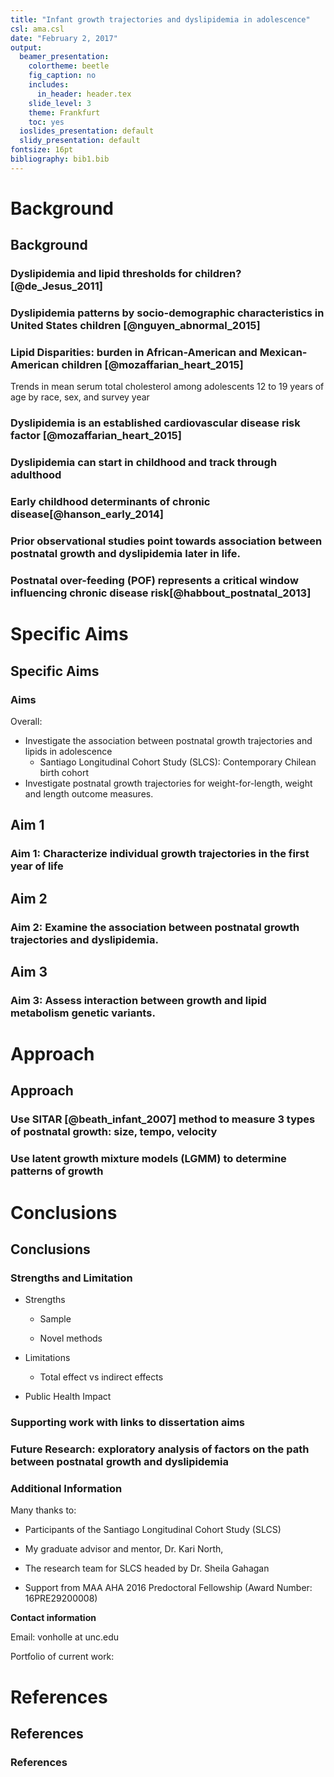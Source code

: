```yaml
---
title: "Infant growth trajectories and dyslipidemia in adolescence"
csl: ama.csl
date: "February 2, 2017"
output:
  beamer_presentation:
    colortheme: beetle
    fig_caption: no
    includes:
      in_header: header.tex
    slide_level: 3
    theme: Frankfurt
    toc: yes
  ioslides_presentation: default
  slidy_presentation: default
fontsize: 16pt
bibliography: bib1.bib
---
```


<!-- General notes:
1) Cannot have any characters in the notes section that are not allowed in Latex without special treatment like underscores, forward slashes and colons.
-->

# Background
## Background

### Dyslipidemia and lipid thresholds for children? [@de_Jesus_2011]

\centering
\includegraphics[scale=0.17]{figures/expert-2011-table9-1.png}

### Dyslipidemia patterns by socio-demographic characteristics in United States children [@nguyen_abnormal_2015]

\centering
\includegraphics[scale=0.12]{figures/Nguyen-2015-fig4.png}


### Lipid Disparities: burden in African-American and Mexican-American children [@mozaffarian_heart_2015]

Trends in mean serum total cholesterol among adolescents 12 to 19 years of age by race, sex, and survey year


\centering

\includegraphics[scale=0.95]{figures/F28-large.jpg}


\note{Trends in mean serum total cholesterol among adolescents 12 to 19 years of age by race, sex, and survey year (National Health and Nutrition Examination Survey: 1988–1994, 1999–2006, and 2007–2012).

- Values are in mg/dL. 

- Mex. Am. indicates Mexican American; and NH, non-Hispanic. 

- Source: National Center for Health Statistics and National Heart, Lung, and Blood Institute}

### Dyslipidemia is an established cardiovascular disease risk factor [@mozaffarian_heart_2015]

\centering
\includegraphics[scale=0.14]{figures/mozz-2008-fig1.png}

\note{It is clear that dyslipidemia is an established risk factor for CVD.

Dyslipidemia is an established risk factor for cardiovascular disease}



### Dyslipidemia can start in childhood and track through adulthood

\centering
\includegraphics[scale=0.13]{figures/Nuotio-2015-fig1.png}

\note{Once you have dyslipidemia it is more likely than not that you will continue to have dsylipidemia once you are an adult.

- To provide more concrete numbers here: A Finnish study with 27 years of tracking (juhola tracking 2011) indiciates that if you have high TC at age 18 the probability of having it as an adult is 63 percent for females and 84 percent for males.}

### Early childhood determinants of chronic disease[@hanson_early_2014] 

\centering
\includegraphics[scale=0.95]{figures/hanson-fig1-small.png}

\note{This figure drives home the importance of intervention at an early age.

This framework is nested in Developmental Origins of Health and Disease concept (DOoHAD)

This figure also underlines the value in studying this period. Intervention, if possible, can have better returns in health promotion as well as being easier to implement than at later ages.

* Researchers have noted a wide range of chronic diseases linked to early life determinants.

    - Birthweight started as one widely noted early life determinant.
    
    - This hypothesis started with Barker and is also known as Developmental Origins of Health and Disease (DOoHAD)

    - Hypotheses have evolved and now include weight change over time in infancy: growth trajectories.
}

### Prior observational studies point towards association between postnatal growth and dyslipidemia later in life.

\vspace*{-1cm}

<!--used http://www.tablesgenerator.com/latex_tables# to make table from ~/Dropbox/unc.grad.school/presentations/presentations-2017/AHA-feb-2017/table-studies.xlsx-->

\begin{table}[H]
\centering
\resizebox{\textwidth}{!}{%
\begin{tabular}{@{}Z{2cm}C{1cm}C{0.5cm}C{0.5cm}C{0.5cm}C{0.5cm}C{1.5cm}C{1.5cm}C{1.5cm}@{}}
\toprule
Author     & Year & \multicolumn{4}{C{3cm}}{Association with postnatal growth:} & 2+ obs in change measure & European? & Age at outcome measure (years) \\ 
\cmidrule(lr){3-6}
           &      & LDL      & HDL      & TG     & TC     &                          &           &                                \\
\midrule
Ekelund    & 2007 &          & +        & +      &        &                          & x         & 17                             \\
Kajantie   & 2008 &          & +        & -      & -      &                          & x         & 62                             \\
Leunissen  & 2009 & +        & -        & +      & -      &                          & x         & 21                             \\
Corvalan   & 2009 & +        & -        & +      &        &                          &           & 4                              \\
Howe       & 2010 & +        & -        & +      &        &                          & x         & 15                             \\
Tzoulaki   & 2010 &          & -        & -      &        & x                        & x         & 31                             \\
Oostvogels & 2014 &          & -        & +      &        &                          & x         & 5                              \\ \bottomrule
\end{tabular}}
\end{table}

\note{- As you can see the direction of effect is not uniform but certain patterns do emerge:

- HDL is lower for those with faster than average growth

- LDL is higher for those with faster than average growth}

### Postnatal over-feeding (POF) represents a critical window influencing chronic disease risk[@habbout_postnatal_2013]


\centering
\includegraphics[scale=0.17]{figures/Habbout-2013-fig3-rev.png}

\note{This idea fits within the developmental programming hypothesis.

- the key idea in this figure is that events occuring after birth can be subject to interventions which can alter the path to chronic disease.

- Just an example of what has been hypothesized as an intervention in xxxx

- TO DO: Mention results from other animal studies here.}

# Specific Aims
## Specific Aims

### Aims

Overall:

  * Investigate the association between postnatal growth trajectories and lipids in adolescence
      -  Santiago Longitudinal Cohort Study (SLCS): Contemporary Chilean birth cohort

  * Investigate postnatal growth trajectories for weight-for-length, weight and length outcome measures.

\note{SLCS has monthly measures of weight in the first year of life.

High quality clinical measures of cardiovascular disease risk factors.}

## Aim 1
### Aim 1:  Characterize individual growth trajectories in the first year of life

\tikzset{
  big blue arrow/.style={
  line width=2pt,
    decoration={markings,mark=at position 1 with {\arrow[scale=2,blue]{>}}},
    postaction={decorate},
    shorten >=0.4pt}}

\centering
\begin{figure}
 \scalebox{1.25}{
	\begin{tikzpicture}[%
		->,
		>=stealth,
		node distance=1cm,
		pil/.style={
			->,
			thick,
			shorten =2pt,}
		]
		\node[color=black] (exp) {\begin{tabular}{c}greater than average \\ infant growth\end{tabular}};
		
		\node[above left=of exp] (age) {\begin{tabular}{c}maternal \\ age \end{tabular}};
		\node[below left=of exp] (height) {\begin{tabular}{c}maternal \\ height \end{tabular}};
		\node[left=of exp] (parity) {parity};
		\node[above=of exp] (meduc) {\begin{tabular}{c}maternal \\ education\end{tabular}};
		\draw [->, big blue arrow] (age) to (exp);
		\draw [->, big blue arrow] (height) to (exp);
		\draw [->, big blue arrow] (parity) to (exp);
		\draw [->, big blue arrow] (meduc) to (exp);
	\end{tikzpicture}
}
\end{figure}

\note{Plan to replicate predictors of growth using external validation with an independent sample.

This is a unique opportunity to replicate results in a similar cohort from the same city, Santiago, Chile.}

<!-- [@pizzi_prenatal_2014] -->


\note{We expect to replicate previous findings indicating a positive association between:

1. Maternal characteristics such as 
- maternal height, 
- age and 
- education 
with velocity and size.

- In the original analyses height, age have a positive association with size (except education).

- Also, these three factors have a negative association with velocity.
}

## Aim 2
### Aim 2: Examine the association between postnatal growth trajectories and dyslipidemia.

<!-- see http://tex.stackexchange.com/questions/27279/how-to-make-an-arrow-bigger-and-change-its-color-in-tikz -->

\tikzset{
  big blue arrow/.style={
  line width=2pt,
    decoration={markings,mark=at position 1 with {\arrow[scale=2,blue]{>}}},
    postaction={decorate},
    shorten >=0.4pt}}

\tikzset{
  red arrow/.style={
  line width=2pt,
    decoration={markings,mark=at position 1 with {\arrow[scale=2,red]{>}}},
    postaction={decorate},
    shorten >=0.4pt}}

\centering
\resizebox{\textwidth}{!}{%
  \begin{tikzpicture}[%
		->,
		>=stealth,
		node distance=1cm,
		pil/.style={
			->,
			thick,
			shorten =2pt,}
		]
		\node[color=black] (1) {\begin{tabular}{c}greater than average \\ infant growth\end{tabular}};
		\node[right=of 1] (2) {\begin{tabular}{c}dyslipidemia, \\ 17 years \end{tabular}};
		\draw [->, red arrow] (1) to (2);
	\end{tikzpicture}
	}


\note{-The red arrow indicates the causal path of interest.

-Question: Do certain postnatal growth trajectories associate with dyslipidemia?

We expect: Infants with faster growth trajectories will be more susceptible to dyslipidemia in adolescence.}

## Aim 3
### Aim 3: Assess interaction between growth and lipid metabolism genetic variants.

<!-- see following paper for effect modification presentation in DAGS. DOI: https://doi.org/10.1097/EDE.0b013e318127181b -->


\tikzset{
  ba/.style={
, line width=1pt, arrows={-Stealth[angle=45:10pt, scale=1, black, fill=black]}}}

\tikzset{
  ra/.style={
, line width=1pt, arrows={-Stealth[angle=45:10pt, scale=1.5, red, fill=red]}}}

\centering
\begin{figure}
 \scalebox{1.2}{
	\begin{tikzpicture}[%
		->,
		>=stealth,
		node distance=1cm,
		pil/.style={
			->,
			thick,
			shorten =2pt,}
		]
		\node[color=black] (exp) {\begin{tabular}{c}greater than average \\ infant growth\end{tabular}};
		\node[right=of exp] (outc) {\begin{tabular}{c}dyslipidemia, \\ 17 years \end{tabular}}; 
		
		\node[below=of outc, rectangle, draw=black, line width=1mm, rounded corners](allele){\begin{tabular}{c}lipid risk\\allele\end{tabular}};

		\draw [->, ra] (exp) to (outc);
		
		\draw [->, ba] (allele) to (outc);
		
	\end{tikzpicture}
}
\end{figure}

\note{-Question: Do growth trajectories modify the association between genetic variants related to lipid metabolism and dyslipidemia in adolescence?

- We expect: 

1. The selected genetic variants will associate with dyslipidemia in adolescence.

2. A gene-environment interaction exists in which extreme and less favorable growth characteristics will exhibit stronger, deleterious associations between the genetic variants and dyslipidemia.}

# Approach
## Approach

### Use SITAR [@beath_infant_2007] method to measure 3 types of postnatal growth: size, tempo, velocity

\note{SITAR: SuperImposition by Translation And Rotation

- At this point I am going to review 2 methods I will use in the analysis, which present a novel approach to this area of research.

Describe each panel and what it means.}

\centering
\includegraphics[scale=0.4]{figures/sim-growth-2.png}

### Use latent growth mixture models (LGMM) to determine patterns of growth

\note{
- Latent growth mixture models (LGMM) are the second approach I will use to search for patterns in growth and assess their association with dyslipidemia.

The figure on the left shows randomly generated growth curves for the first 12 months.

The figure on the right shows two distinct patterns of growth determined from the LGMM method.

In turn one can determine if these groups have different associations with dyslipidemia.

This second method is a different way of getting at the same question. Does growth influence dyslipidemia.}

\centering
\includegraphics[scale=0.4]{figures/sim-lgmm-2.png}


# Conclusions
## Conclusions

### Strengths and Limitation

* Strengths

    - Sample
  
    - Novel methods

* Limitations

    - Total effect vs indirect effects
    
* Public Health Impact
  
\note{There are arguments that early life exposures are over-stated and it is really later life exposures in the lifecourse that affect outcomes. 

- Start by citing the Gustafsson 2010 paper. 

- This topic can lead into the importance of early life intervention even if there are mediating factors in the lifecourse, which may be more difficult to intervene upon.

- **Interventions** hold promise but are not clear: Feeding changes and supplements possible in first six months.

    - **Public health implications** of this work.

    - Should be clearly stated that there are no human studies with interventions. Literature is also very sparse.

      - More work is needed to understand the mechanism by which this process occurs before offering any solutions and/or interventions.

      - Although lipids were not studied one animal study in 2016 indicates caloric restriction can impact cvd risk factor programming. (Li 2016).

      - Other studies, from 2015 onwards suggest other approaches such as...

        - feeding Sohi 2015 and Breij 2014

        - fish oil supplement Li 2015

        - epigenetic Keating 2015
}


### Supporting work with links to dissertation aims

<!-- MAKE a conceptual figure with my current projects and how they relate to my dissertation -->

\vskip -2cm

\tikzset{
  bla/.style={
, line width=1pt, arrows={-Stealth[angle=45:10pt, scale=1.5, blue, fill=blue]}}}

\centering
 \hspace*{-2cm}\begin{figure}
 \scalebox{0.6}{
	\begin{tikzpicture}[%
		->,
		>=stealth,
		node distance=1cm,
		pil/.style={
			->,
			thick,
			shorten =2pt,}
		]

		\node[color=black, fill=white] (topic) {\begin{tabular}{c} \textbf{Dissertation topic}: \\ infant growth trajectories \\  and dyslipidemia in adolescence \end{tabular}};
		
		\node[below left=of topic, fill=white] (aim1) {\begin{tabular}{c} \textbf{Aim 1}: \\ Characterize individual \\growth trajectories \\ in the first year of life \end{tabular}};

		\node[below=of topic, fill=white] (aim2) {\begin{tabular}{c} \textbf{Aim 2}: \\ Association between\\ postnatal growth trajectories\\ and dyslipidemia. \end{tabular}};

		\node[below right=of topic, fill=white] (aim3) {\begin{tabular}{c} \textbf{Aim 3}: \\ Interaction between\\ growth and lipid\\metabolism genetic variants. \end{tabular}};

		\node[below=of aim1, fill=white] (paper1) {\begin{tabular}{c} \textbf{Paper 1}: \\  Bias when standardizing \\growth trajectories, \\ a simulation study \end{tabular}};

		\node[below=of aim3, fill=white] (paper2) {\begin{tabular}{c} \textbf{Paper 2}: \\  Association between\\ GWAS lipid variants \\ and dyslipidemia \\ in the SLCS sample \end{tabular}};

		\node[below=of aim2, fill=white] (paper3) {\begin{tabular}{c} \textbf{Paper 3}: \\  Dyslipidemia as a \\ construct in SEM \end{tabular}};

		\draw [->, bla] (topic) to (aim1);
		\draw [->, bla] (topic) to (aim2);
		\draw [->, bla] (topic) to (aim3);
		
		\draw [->, bla] (paper1) to (aim1);
		\draw [->, bla] (paper2) to (aim3);
		\draw [->, bla] (paper3) to (aim2);
		\draw [->, bla] (paper3) to (aim3);

	\end{tikzpicture}
}
\end{figure}

\note{Analysis for papers 1, 2 and 3 are complete. Papers 2 and 3 will be AHA posters at the EPID lifestyle March 2017 conference in Portland.

- Describe the projects.}

### Future Research: exploratory analysis of factors on the path between postnatal growth and dyslipidemia

<!-- For some reason I have to redefine the arrow within each frame or it does not work. -->

\tikzset{
  ra/.style={
, line width=2pt, arrows={-Stealth[angle=45:10pt, scale=2, red,fill=red]}}}


\tikzset{
  ba/.style={
, line width=1pt, arrows={-Stealth[angle=45:10pt, scale=1, black, fill=black]}}}


\centering
\begin{figure}
 \scalebox{0.9}{
	\begin{tikzpicture}[%
		->,
		>=stealth,
		node distance=1cm,
		pil/.style={
			->,
			thick,
			shorten =2pt,}
		]
		\node[color=black] (exp) {\begin{tabular}{c}greater than average \\ infant growth\end{tabular}};
		\node[right=of exp](cgrowth){\begin{tabular}{c} child \\ growth \end{tabular}};
		\node[right=of cgrowth] (outc) {\begin{tabular}{c}dyslipidemia, \\ 17 years \end{tabular}};
		\node[above right=of cgrowth] (diet) {diet};
		\node[above left=of cgrowth] (pi) {physical inactivity};

		\draw [->, ra] (exp) to (cgrowth);
		\draw [->, ra] (exp) to [bend right=35] (outc);
		\draw [->, ra] (cgrowth) to (outc);
		
		\draw [->, ba] (diet) to [bend left=-45] (cgrowth);
		\draw [->, ba] (pi) to (cgrowth);
		
		\draw [->, ba] (diet) to (outc);
		\draw [->, ba] (pi) to (outc);

	\end{tikzpicture}
}
\end{figure}

\note{In this work I will be estimating the total effect of my exposure, child growth, on the outcome, dyslipidemia in adolescence. 

- However, what remains unexplained are the 

- indirect effects acting through child growth and

- direct effect of exposure unexplained by the mediators.

- An exploratory mediation analysis is of interest because some people advocate only intervention later, say in adolescence, but the size of these indirect and direct effects are not clear.

- This aim would address shortcomings in current work.}

### Additional Information

Many thanks to:

- Participants of the Santiago Longitudinal Cohort Study (SLCS)

- My graduate advisor and mentor, Dr. Kari North, 

- The research team for SLCS headed by Dr. Sheila Gahagan

- Support from MAA AHA 2016 Predoctoral Fellowship (Award Number: 16PRE29200008)

**Contact information**

Email: vonholle at unc.edu

Portfolio of current work: \url{avonholle.github.io}


# References
## References
### References  {.allowframebreaks}



